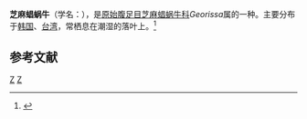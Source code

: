 {{Speciesbox
| taxon = Georissa japonica
| binomial_authority = Pilsbry, 1900
}}
'''芝麻䗉蜗牛'''（学名：''{{lang|la|Georissa japonica}}''），是[[原始腹足目|原始腹足目]][[芝麻䗉蜗牛科|芝麻䗉蜗牛科]]''Georissa''属的一种。主要分布于[[韩国|韩国]]、[[台湾|台湾]]，常栖息在潮湿的落叶上。<ref>{{cite web|url=http://shell.sinica.edu.tw/chinese/shellbase_detail.php?science_no=3147|title=国际贝库：芝麻䗉蜗牛|publisher=台湾贝类资料库|accessdate=2009-08-11|archive-date=2016-03-04|archive-url=https://web.archive.org/web/20160304104217/http://shell.sinica.edu.tw/chinese/shellbase_detail.php?science_no=3147|dead-url=no}}</ref>

== 参考文献 ==
{{reflist}}
{{taxonbar}}
[[Category:_1900年描述的动物|Z]]
[[Category:芝麻䗉蜗牛科|Z]]
